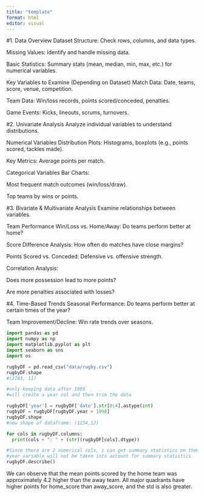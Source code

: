 ```yaml
---
title: "template"
format: html
editor: visual
---
```


#1. Data Overview Dataset Structure: Check rows, columns, and data types.

Missing Values: Identify and handle missing data.

Basic Statistics: Summary stats (mean, median, min, max, etc.) for numerical variables.

Key Variables to Examine (Depending on Dataset) Match Data: Date, teams, score, venue, competition.

Team Data: Win/loss records, points scored/conceded, penalties.

Game Events: Kicks, lineouts, scrums, turnovers.

#2. Univariate Analysis Analyze individual variables to understand distributions.

Numerical Variables Distribution Plots: Histograms, boxplots (e.g., points scored, tackles made).

Key Metrics: Average points per match.

Categorical Variables Bar Charts:

Most frequent match outcomes (win/loss/draw).

Top teams by wins or points.

#3. Bivariate & Multivariate Analysis Examine relationships between variables.

Team Performance Win/Loss vs. Home/Away: Do teams perform better at home?

Score Difference Analysis: How often do matches have close margins?

Points Scored vs. Conceded: Defensive vs. offensive strength.

Correlation Analysis:

Does more possession lead to more points?

Are more penalties associated with losses?

#4. Time-Based Trends Seasonal Performance: Do teams perform better at certain times of the year?

Team Improvement/Decline: Win rate trends over seasons.


```python
import pandas as pd
import numpy as np
import matplotlib.pyplot as plt
import seaborn as sns
import os
```

```python
rugbyDF = pd.read_csv("data/rugby.csv")
rugbyDF.shape
#(2783, 11)
```

```python

#only keeping data after 1999
#will create a year col and then trim the data

rugbyDF['year'] = rugbyDF['date'].str[0:4].astype(int)
rugbyDF = rugbyDF[rugbyDF.year > 1998]
rugbyDF.shape
#new shape of dataframe: (1234,12)
```

```python

for cols in rugbyDF.columns:
  print(cols + ": " + (str)(rugbyDF[cols].dtype))

#Since there are 2 numerical cols, i can get summary statistics on them
#year variable will not be taken into account for summary statistics
rugbyDF.describe()
```

We can observe that the mean points scored by the home team was approximately 4.2 higher than the away team. All major quadrants have higher points for home_score than away_score, and the std is also greater.












